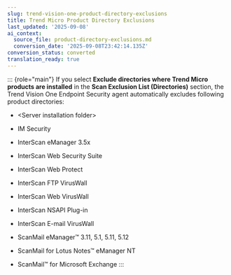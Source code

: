 ```yaml
---
slug: trend-vision-one-product-directory-exclusions
title: Trend Micro Product Directory Exclusions
last_updated: '2025-09-08'
ai_context:
  source_file: product-directory-exclusions.md
  conversion_date: '2025-09-08T23:42:14.135Z'
conversion_status: converted
translation_ready: true
---
```


::: {role="main"}
If you select **Exclude directories where Trend Micro products are installed** in the **Scan Exclusion List (Directories)** section, the Trend Vision One Endpoint Security agent automatically excludes following product directories:

- \<Server installation folder\>

- IM Security

- InterScan eManager 3.5x

- InterScan Web Security Suite

- InterScan Web Protect

- InterScan FTP VirusWall

- InterScan Web VirusWall

- InterScan NSAPI Plug-in

- InterScan E-mail VirusWall

- ScanMail eManager™ 3.11, 5.1, 5.11, 5.12

- ScanMail for Lotus Notes™ eManager NT

- ScanMail™ for Microsoft Exchange
:::
